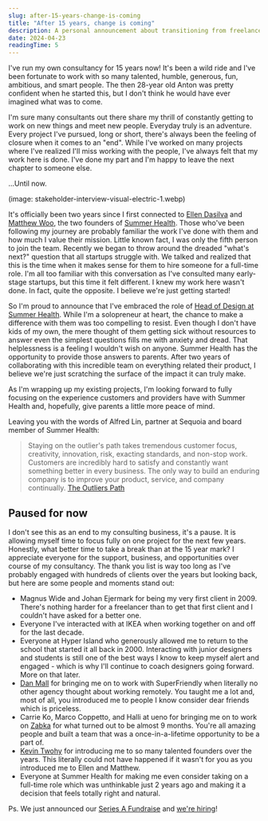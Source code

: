 ```yaml
---
slug: after-15-years-change-is-coming
title: "After 15 years, change is coming"
description: A personal announcement about transitioning from freelance consulting to a new role at a design agency, reflecting on past experiences and future aspirations.
date: 2024-04-23
readingTime: 5
---
```


I've run my own consultancy for 15 years now! It's been a wild ride and I've been fortunate to work with so many talented, humble, generous, fun, ambitious, and smart people. The then 28-year old Anton was pretty confident when he started this, but I don't think he would have ever imagined what was to come. 

I'm sure many consultants out there share my thrill of constantly getting to work on new things and meet new people. Everyday truly is an adventure. Every project I've pursued, long or short, there's always been the feeling of closure when it comes to an "end". While I've worked on many projects where I've realized I'll miss working with the people, I've always felt that my work here is done. I've done my part and I'm happy to leave the next chapter to someone else. 

...Until now. 

(image: stakeholder-interview-visual-electric-1.webp)

It's officially been two years since I first connected to <a href="https://twitter.com/ellenjdasilva">Ellen Dasilva</a> and <a href="https://twitter.com/MatthewEdanWoo">Matthew Woo</a>, the two founders of <a href="https://www.summerhealth.com">Summer Health</a>. Those who've been following my journey are probably familiar the work I've done with them and how much I value their mission. Little known fact, I was only the fifth person to join the team. Recently we began to throw around the dreaded "what's next?" question that all startups struggle with. We talked and realized that this is the time when it makes sense for them to hire someone for a full-time role. I'm all too familiar with this conversation as I've consulted many early-stage startups, but this time it felt different. I knew my work here wasn't done. In fact, quite the opposite. I believe we're just getting started! 

So I'm proud to announce that I've embraced the role of <a href="https://www.linkedin.com/in/antonsten/">Head of Design at Summer Health</a>. While I'm a solopreneur at heart, the chance to make a difference with them was too compelling to resist. Even though I don't have kids of my own, the mere thought of them getting sick without resources to answer even the simplest questions fills me with anxiety and dread. That helplessness is a feeling I wouldn't wish on anyone. Summer Health has the opportunity to provide those answers to parents. After two years of collaborating with this incredible team on everything related their product, I believe we're just scratching the surface of the impact it can truly make.

As I'm wrapping up my existing projects, I'm looking forward to fully focusing on the experience customers and providers have with Summer Health and, hopefully, give parents a little more peace of mind. 

Leaving you with the words of Alfred Lin, partner at Sequoia and board member of Summer Health: 

> Staying on the outlier's path takes tremendous customer focus, creativity, innovation, risk, exacting standards, and non-stop work. Customers are incredibly hard to satisfy and constantly want something better in every business. The only way to build an enduring company is to improve your product, service, and company continually.
<a href="https://outlierspath.com/2024/02/06/about-outliers-path/">The Outliers Path</a>
> 

## Paused for now

I don't see this as an end to my consulting business, it's a pause. It is allowing myself time to focus fully on one project for the next few years. Honestly, what better time to take a break than at the 15 year mark? I appreciate everyone for the support, business, and opportunities over course of my consultancy. The thank you list is way too long as I've probably engaged with hundreds of clients over the years but looking back, but here are some people and moments stand out: 

- Magnus Wide and Johan Ejermark for being my very first client in 2009. There's nothing harder for a freelancer than to get that first client and I couldn't have asked for a better one.
- Everyone I've interacted with at IKEA when working together on and off for the last decade.
- Everyone at Hyper Island who generously allowed me to return to the school that started it all back in 2000. Interacting with junior designers and students is still one of the best ways I know to keep myself alert and engaged - which is why I'll continue to coach designers going forward. More on that later.
- <a href="https://twitter.com/danmall">Dan Mall</a> for bringing me on to work with SuperFriendly when literally no other agency thought about working remotely. You taught me a lot and, most of all, you introduced me to people I know consider dear friends which is priceless.
- Carrie Ko, Marco Coppetto, and Halli at ueno for bringing me on to work on <a href="/@/page/IA88QkFoBMgqGU26">Zabka</a> for what turned out to be almost 9 months. You're all amazing people and built a team that was a once-in-a-lifetime opportunity to be a part of.
- <a href="https://twitter.com/kevintwohy">Kevin Twohy</a> for introducing me to so many talented founders over the years. This literally could not have happened if it wasn't for you as you introduced me to Ellen and Matthew.
- Everyone at Summer Health for making me even consider taking on a full-time role which was unthinkable just 2 years ago and making it a decision that feels totally right and natural.

Ps. We just announced our <a href="http://www.summerhealth.com/blog/its-always-summer-time-announcing-our-series-a-fundraise">Series A Fundraise</a> and <a href="https://jobs.ashbyhq.com/summerhealth">we're hiring</a>!